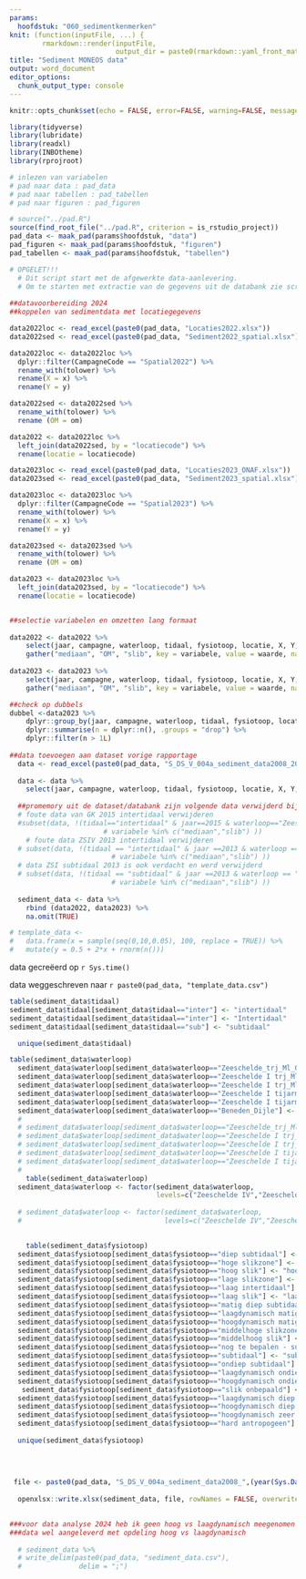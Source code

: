 ```yaml
---
params:
  hoofdstuk: "060_sedimentkenmerken"
knit: (function(inputFile, ...) {
        rmarkdown::render(inputFile,
                          output_dir = paste0(rmarkdown::yaml_front_matter(inputFile)$params$hoofdstuk, "/output"))})
title: "Sediment MONEOS data"
output: word_document
editor_options: 
  chunk_output_type: console
---
```



```r

knitr::opts_chunk$set(echo = FALSE, error=FALSE, warning=FALSE, message=FALSE, cache=FALSE, fig.showtext = TRUE, dpi = 300)

```



```r

library(tidyverse)
library(lubridate)
library(readxl)
library(INBOtheme)
library(rprojroot)


```


```r

# inlezen van variabelen
# pad naar data : pad_data
# pad naar tabellen : pad_tabellen
# pad naar figuren : pad_figuren

# source("../pad.R")
source(find_root_file("../pad.R", criterion = is_rstudio_project))
pad_data <- maak_pad(params$hoofdstuk, "data")
pad_figuren <- maak_pad(params$hoofdstuk, "figuren")
pad_tabellen <- maak_pad(params$hoofdstuk, "tabellen")

```


```r

# OPGELET!!!
  # Dit script start met de afgewerkte data-aanlevering.
  # Om te starten met extractie van de gegevens uit de databank zie script 2017
  
##datavoorbereiding 2024
##koppelen van sedimentdata met locatiegegevens

data2022loc <- read_excel(paste0(pad_data, "Locaties2022.xlsx"))
data2022sed <- read_excel(paste0(pad_data, "Sediment2022_spatial.xlsx"))

data2022loc <- data2022loc %>% 
  dplyr::filter(CampagneCode == "Spatial2022") %>% 
  rename_with(tolower) %>% 
  rename(X = x) %>% 
  rename(Y = y)

data2022sed <- data2022sed %>% 
  rename_with(tolower) %>% 
  rename (OM = om)

data2022 <- data2022loc %>% 
  left_join(data2022sed, by = "locatiecode") %>% 
  rename(locatie = locatiecode)

data2023loc <- read_excel(paste0(pad_data, "Locaties2023_ONAF.xlsx"))
data2023sed <- read_excel(paste0(pad_data, "Sediment2023_spatial.xlsx"))

data2023loc <- data2023loc %>% 
  dplyr::filter(CampagneCode == "Spatial2023") %>% 
  rename_with(tolower) %>% 
  rename(X = x) %>% 
  rename(Y = y)

data2023sed <- data2023sed %>% 
  rename_with(tolower) %>% 
  rename (OM = om)

data2023 <- data2023loc %>% 
  left_join(data2023sed, by = "locatiecode") %>% 
  rename(locatie = locatiecode)


##selectie variabelen en omzetten lang formaat
 
data2022 <- data2022 %>% 
    select(jaar, campagne, waterloop, tidaal, fysiotoop, locatie, X, Y, mediaan, OM, slib) %>% 
    gather("mediaan", "OM", "slib", key = variabele, value = waarde, na.rm = TRUE)  
  
data2023 <- data2023 %>% 
    select(jaar, campagne, waterloop, tidaal, fysiotoop, locatie, X, Y, mediaan, OM, slib) %>% 
    gather("mediaan", "OM", "slib", key = variabele, value = waarde, na.rm = TRUE)  

##check op dubbels  
dubbel <-data2023 %>%
    dplyr::group_by(jaar, campagne, waterloop, tidaal, fysiotoop, locatie, X, Y, variabele) %>%
    dplyr::summarise(n = dplyr::n(), .groups = "drop") %>%
    dplyr::filter(n > 1L)  
 
##data toevoegen aan dataset vorige rapportage
  data <- read_excel(paste0(pad_data, "S_DS_V_004a_sediment_data2008_2021_rapportage2023.xlsx"))
  
  data <- data %>% 
    select(jaar, campagne, waterloop, tidaal, fysiotoop, locatie, X, Y, variabele, waarde)
  
  ##promemory uit de dataset/databank zijn volgende data verwijderd bij de aanlevering naar VLIZ omdat ze foutief zijn gemeten:
  # foute data van GK 2015 intertidaal verwijderen
  #subset(data, !(tidaal=="intertidaal" & jaar==2015 & waterloop=="Zeeschelde IV" & 
                       # variabele %in% c("mediaan","slib") ))
    # foute data ZSIV 2013 intertidaal verwijderen
  # subset(data, !(tidaal == "intertidaal" & jaar ==2013 & waterloop == "Zeeschelde IV" &
                         # variabele %in% c("mediaan","slib") ))
  # data ZSI subtidaal 2013 is ook verdacht en werd verwijderd
  # subset(data, !(tidaal == "subtidaal" & jaar ==2013 & waterloop == "Zeeschelde I" &
                         # variabele %in% c("mediaan","slib") ))
  
  sediment_data <- data %>% 
    rbind (data2022, data2023) %>% 
    na.omit(TRUE)

# template_data <- 
#   data.frame(x = sample(seq(0,10,0.05), 100, replace = TRUE)) %>% 
#   mutate(y = 0.5 + 2*x + rnorm(n()))

```


data gecreëerd op `r Sys.time()`

data weggeschreven naar `r paste0(pad_data, "template_data.csv")`

```r

table(sediment_data$tidaal)
sediment_data$tidaal[sediment_data$tidaal=="inter"] <- "intertidaal"
sediment_data$tidaal[sediment_data$tidaal=="inter"] <- "Intertidaal"
sediment_data$tidaal[sediment_data$tidaal=="sub"] <- "subtidaal"

  unique(sediment_data$tidaal)

table(sediment_data$waterloop)
  sediment_data$waterloop[sediment_data$waterloop=="Zeeschelde_trj_Ml_Gb"] <- "Zeeschelde I_up"
  sediment_data$waterloop[sediment_data$waterloop=="Zeeschelde I trj_Ml_Gb"] <- "Zeeschelde I_up"
  sediment_data$waterloop[sediment_data$waterloop=="Zeeschelde I trj_Ml_Gb\r\n"] <- "Zeeschelde I_up"
  sediment_data$waterloop[sediment_data$waterloop=="Zeeschelde I tijarm Zwijnaarde"] <- "Zeeschelde I_up"
  sediment_data$waterloop[sediment_data$waterloop=="Zeeschelde I tijarm Zwijnaarde\r\n"] <- "Zeeschelde I-up"
  sediment_data$waterloop[sediment_data$waterloop=="Beneden_Dijle"] <- "Dijle"
  # 
  # sediment_data$waterloop[sediment_data$waterloop=="Zeeschelde_trj_Ml_Gb"] <- "Zeeschelde I"
  # sediment_data$waterloop[sediment_data$waterloop=="Zeeschelde I trj_Ml_Gb"] <- "Zeeschelde I"
  # sediment_data$waterloop[sediment_data$waterloop=="Zeeschelde I trj_Ml_Gb\r\n"] <- "Zeeschelde I"
  # sediment_data$waterloop[sediment_data$waterloop=="Zeeschelde I tijarm Zwijnaarde"] <- "Zeeschelde I"
  # sediment_data$waterloop[sediment_data$waterloop=="Zeeschelde I tijarm Zwijnaarde\r\n"] <- "Zeeschelde I"
  # 
    table(sediment_data$waterloop)
  sediment_data$waterloop <- factor(sediment_data$waterloop, 
                                    levels=c("Zeeschelde IV","Zeeschelde III","Zeeschelde II","Zeeschelde I","Zeeschelde I_up","Rupel","Durme","Nete","Dijle","Zenne"))
  
  # sediment_data$waterloop <- factor(sediment_data$waterloop, 
  #                                   levels=c("Zeeschelde IV","Zeeschelde III","Zeeschelde II","Zeeschelde I","Zeeschelde I_up","Rupel","Durme","Nete","Dijle","Zenne"))

  
    table(sediment_data$fysiotoop)
  sediment_data$fysiotoop[sediment_data$fysiotoop=="diep subtidaal"] <- "diep"
  sediment_data$fysiotoop[sediment_data$fysiotoop=="hoge slikzone"] <- "hoog"
  sediment_data$fysiotoop[sediment_data$fysiotoop=="hoog slik"] <- "hoog"
  sediment_data$fysiotoop[sediment_data$fysiotoop=="lage slikzone"] <- "laag"
  sediment_data$fysiotoop[sediment_data$fysiotoop=="laag intertidaal"] <- "laag"
  sediment_data$fysiotoop[sediment_data$fysiotoop=="laag slik"] <- "laag"
  sediment_data$fysiotoop[sediment_data$fysiotoop=="matig diep subtidaal"] <- "matig diep"
  sediment_data$fysiotoop[sediment_data$fysiotoop=="laagdynamisch matig diep subtidaal"] <- "laagdynamisch matig diep"
  sediment_data$fysiotoop[sediment_data$fysiotoop=="hoogdynamisch matig diep subtidaal"] <- "hoogdynamisch matig diep"
  sediment_data$fysiotoop[sediment_data$fysiotoop=="middelhoge slikzone"] <- "midden"
  sediment_data$fysiotoop[sediment_data$fysiotoop=="middelhoog slik"] <- "midden"
  sediment_data$fysiotoop[sediment_data$fysiotoop=="nog te bepalen - sub"] <- "sub indet."
  sediment_data$fysiotoop[sediment_data$fysiotoop=="subtidaal"] <- "sub indet."
  sediment_data$fysiotoop[sediment_data$fysiotoop=="ondiep subtidaal"] <- "ondiep"
  sediment_data$fysiotoop[sediment_data$fysiotoop=="laagdynamisch ondiep subtidaal"] <- "laagdynamisch ondiep"
  sediment_data$fysiotoop[sediment_data$fysiotoop=="hoogdynamisch ondiep subtidaal"] <- "hoogdynamisch ondiep"
   sediment_data$fysiotoop[sediment_data$fysiotoop=="slik onbepaald"] <- "inter indet."
  sediment_data$fysiotoop[sediment_data$fysiotoop=="laagdynamisch diep subtidaal"] <- "laagdynamisch diep"
  sediment_data$fysiotoop[sediment_data$fysiotoop=="hoogdynamisch diep subtidaal"] <- "hoogdynamisch diep"
  sediment_data$fysiotoop[sediment_data$fysiotoop=="hoogdynamisch zeer diep subtidaal"] <- "hoogdynamisch zeer diep"
  sediment_data$fysiotoop[sediment_data$fysiotoop=="hard antropogeen"] <- "hard substraat"
  
  unique(sediment_data$fysiotoop)
  
 
  
```


```r

 file <- paste0(pad_data, "S_DS_V_004a_sediment_data2008_",(year(Sys.Date())-1),"_rapportage",year(Sys.Date()),".xlsx")
  
  openxlsx::write.xlsx(sediment_data, file, rowNames = FALSE, overwrite = TRUE)

  
###voor data analyse 2024 heb ik geen hoog vs laagdynamisch meegenomen
###data wel aangeleverd met opdeling hoog vs laagdynamisch  
  
  # sediment_data %>% 
  # write_delim(paste0(pad_data, "sediment_data.csv"),
  #              delim = ";")

```





